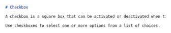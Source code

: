 ```md
# Checkbox

A checkbox is a square box that can be activated or deactivated when ticked.

Use checkboxes to select one or more options from a list of choices.
```